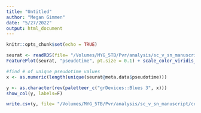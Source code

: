 ```yaml
---
title: "Untitled"
author: "Megan Gimmen"
date: "5/27/2022"
output: html_document
---
```


```r
knitr::opts_chunk$set(echo = TRUE)
```

```r
seurat <- readRDS(file= "/Volumes/MYG_5TB/Pvr/analysis/sc_v_sn_manuscript/pvr_mg_eq_alra_pseudotime.rds")
FeaturePlot(seurat, "pseudotime", pt.size = 0.1) + scale_color_viridis_c()
```



```r
#find # of unique pseudotime values
x <- as.numeric(length(unique(seurat@meta.data$pseudotime)))

y <- as.character(rev(paletteer_c("grDevices::Blues 3", x)))
show_col(y, labels=F)

write.csv(y, file= "/Volumes/MYG_5TB/Pvr/analysis/sc_v_sn_manuscript/colors_pseudotime.csv")
```